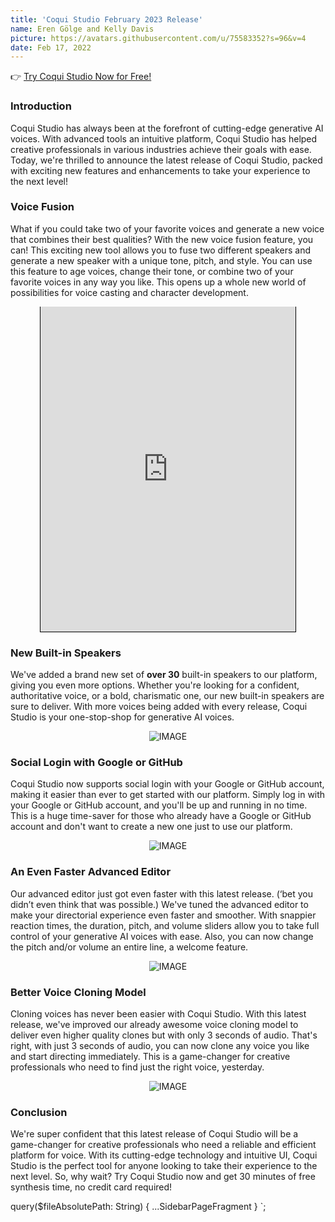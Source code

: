 ```yaml
---
title: 'Coqui Studio February 2023 Release'
name: Eren Gölge and Kelly Davis
picture: https://avatars.githubusercontent.com/u/75583352?s=96&v=4
date: Feb 17, 2022
---
```



👉 [Try Coqui Studio Now for Free!](https://app.coqui.ai/auth/signup)

### Introduction

Coqui Studio has always been at the forefront of cutting-edge generative AI voices. With advanced tools an intuitive
platform, Coqui Studio has helped creative professionals in various
industries achieve their goals with ease. Today, we're thrilled to announce the latest release of Coqui Studio,
packed with exciting new features and enhancements to take your experience to the next level!

### Voice Fusion

What if you could take two of your favorite voices and generate a new voice that combines their best qualities?
With the new voice fusion feature, you can! This exciting new tool allows you to fuse two different speakers and
generate a new speaker with a unique tone, pitch, and style. You can use this feature to age voices, change
their tone, or combine two of your favorite voices in any way you like. This opens up a whole new world of
possibilities for voice casting and character development.

<div align="center">
  <iframe
    style="width:408px; height:520px;
           border-width: 0px 1px 1px 1px;
           border-style: solid solid solid solid;
           border-color: black black black black;"
    src="https://youtube.com/embed/6qlrJbpG9LE"
    allow="accelerometer;
        autoplay; encrypted-media; gyroscope; picture-in-picture"
    allowfullscreen
  ></iframe>
</div>

### New Built-in Speakers

We've added a brand new set of **over 30** built-in speakers to our platform, giving you even more options.
Whether you're looking for a confident, authoritative voice, or a bold, charismatic one, our new built-in
speakers are sure to deliver. With more voices being added with every release, Coqui Studio is your
one-stop-shop for generative
AI voices.

<div align="center">

![IMAGE](../../../data/images/blog/posts/blog-tts-new-built-in-speakers.gif)

</div>

### Social Login with Google or GitHub

Coqui Studio now supports social login with your Google or GitHub account, making it easier than ever to get
started with our platform. Simply log in with your Google or GitHub account, and you'll be up and running in
no time. This is a huge time-saver for those who already have a Google or GitHub account and don't want to
create a new one just to use our
platform.

<div align="center">

![IMAGE](../../../data/images/blog/posts/blog-tts-social-login.png)

</div>

### An Even Faster Advanced Editor

Our advanced editor just got even faster with this latest release. (‘bet you didn’t even think that was possible.)
We've tuned the advanced editor to make your directorial experience even faster and smoother. With snappier
reaction times, the duration, pitch, and volume sliders allow you to take full control of your generative AI
voices with ease. Also, you can now change the pitch and/or volume an entire line, a welcome feature.

<div align="center">

![IMAGE](../../../data/images/blog/posts/blog-tts-advanced-editor.png)

</div>

### Better Voice Cloning Model

Cloning voices has never been easier with Coqui Studio. With this latest release, we've improved our already awesome
voice cloning model to deliver even higher quality clones but with only 3 seconds of audio. That's right, with just
3 seconds of audio, you can now clone any voice you like and start directing immediately. This is a game-changer
for creative professionals who need to find just the right voice, yesterday.

<div align="center">

![IMAGE](../../../data/images/blog/posts/blog-tts-better-voice-clones.jpg)

</div>

### Conclusion

We're super confident that this latest release of Coqui Studio will be a game-changer for creative professionals who
need a reliable and efficient platform for voice. With its cutting-edge technology and intuitive UI, Coqui Studio is
the perfect tool for anyone looking to take their experience to the next level. So, why wait? Try Coqui Studio now
and get 30 minutes of free synthesis time, no credit card required!

  query($fileAbsolutePath: String) {
    ...SidebarPageFragment
  }
`;
